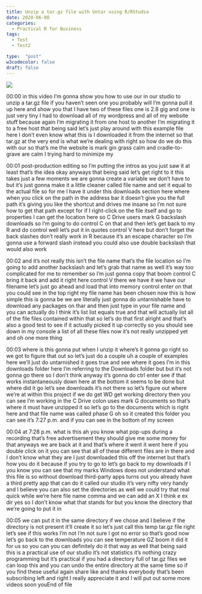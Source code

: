 ```yaml
---
title: Unzip a tar.gz file with Untar using R/RStudio
date: 2020-06-08
categories:
  - Practical R for Business
tags:
  - Test
  - Test2

type:  "post"
w3codecolor: false
draft: false
---
```


<img src="https://www.cradletograver.com/auto-posts/images/CradleToGraveRLiveStream-UnzipDirectoryofFiles.mp4.jpg">









00:00
in this video I'm gonna show you how to use our in our studio to unzip a tar.gz
file if you haven't seen one you probably will I'm gonna pull it up here
and show you that I have two of these files one is 2.8 gig and one is just
very tiny I had to download all of my wordpress and all of my website stuff
because again I'm migrating it from one host to another
I'm migrating it to a free host that being said let's just play around with
this example file here I don't even know what this is I downloaded it from the
internet so that tar.gz at the very end is what we're
dealing with right so how do we do this with our so that's me the website is
mark gin grass calm and cradle-to-grave are calm I trying hard to minimize my

00:01
post-production editing so I'm putting the intros as you just saw it at least
that's the idea okay anyways that being said let's get right to it this takes
just a few moments we are gonna create a variable we don't have to but it's just
gonna make it a little cleaner called file name and set it equal to the actual
file so for me I have it under this downloads section here where when you
click on the path in the address bar it doesn't give you the full path it's
giving you like the shortcut and drives me insane so I'm not sure how to get
that path except for if I right-click on the file itself and go to properties I
can get the location here so C Drive users mark G backslash downloads so I'm
going to do control C on that and then let's get back to my R and do control
well let's put it in quotes control V here but don't forget the back slashes
don't really work in R because it's an escape character so I'm gonna use a
forward slash instead you could also use double backslash that would also work

00:02
and it's not really this isn't the file name that's the file location so I'm
going to add another backslash and let's grab that name as well it's way too
complicated for me to remember so I'm just gonna copy that
boom control C bring it back and add it right here control V there we
have it we have our filename let's just go ahead and load that into memory
control enter on that you could see in the top right my file name has been
chosen now this is how simple this is gonna be we are literally just gonna do
untarnishable have to download any packages on thar and then just type in
your file name and you can actually do I think it's list list equals true and
that will actually list all of the file files contained within that so let's do
that first alright and that's also a good test to see if it actually picked
it up correctly so you should see down in my console a list of all these files
now it's not really unzipped yet and oh one more thing

00:03
where is this gonna put when I unzip it where's it gonna go right so we got to
figure that out so let's just do a couple uh a couple of examples here
we'll just do untarnished it goes true and see where it goes I'm in this
downloads folder here I'm referring to the Downloads folder but but it's not
gonna go there so I don't think anyway it's gonna do ctrl enter see if that
works instantaneously down here at the bottom
it seems to be done but where did it go let's see downloads it's not there so
let's figure out where we're at within this project if we do get WD get working
directory then you can see I'm working in the C Drive colon uses mark G
documents so that's where it must have unzipped it so let's go to the documents
which is right here and that file name was called phase G oh so it created this
folder you can see it's 7:27 p.m. and if you can see in the bottom of my screen

00:04
at 7:28 p.m. what is this ah you know what pop-ups during a recording that's
free advertisement they should give me some money for that anyways we are back
at it and that's where it went it went here if you double click on it you can
see that all of these different files are in there and I don't know what they
are I just downloaded this off the internet but that's how you do it
because if you try to go to let's go back to my downloads if I you know you
can see that my marks Windows does not understand what this
file is so without download third-party apps turns out you already have a third
pretty app that can do it called our studio
it's very nifty very handy and I believe
you can also set the directories as well
we could try that real quick while we're here
file name comma and we can add an X I think e ex dir yes so I don't know what
that stands for but you know the directory that we're going to put it in

00:05
we can put it in the same directory if we chose and I believe if the directory
is not present it'll create it so let's just call this temp tar.gz file right
let's see if this works I'm not I'm not sure I got no error so that's good now
let's go back to the downloads you can see temperature GZ boom it did it for us
so you can you can definitely do it that way as well
that being said this is a practical use of our studio it's not statistics it's
nothing crazy programming but it's practical if you had a directory full of
tar.gz files we can loop this and you can undo the entire directory at the
same time so if you find these useful again share like and thanks everybody
that's been subscribing left and right I really appreciate it and I will put out
some more videos soon youEnd of file

